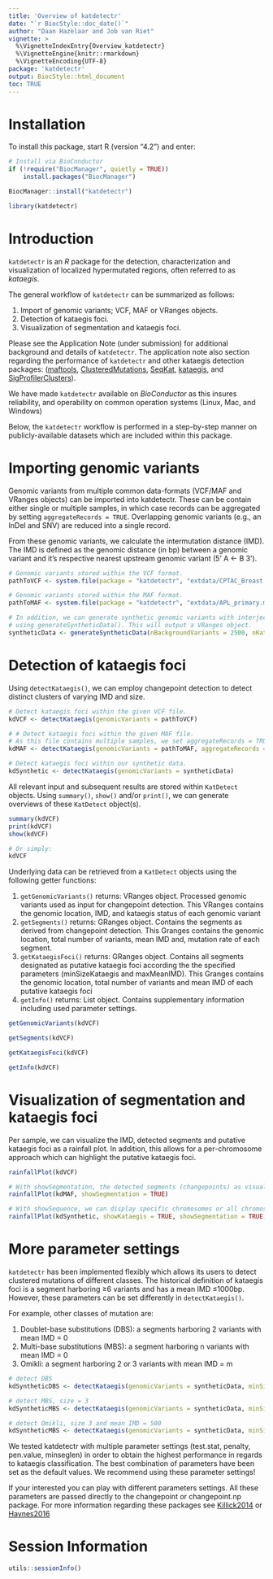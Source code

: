 ```yaml
---
title: 'Overview of katdetectr'
date: "`r BiocStyle::doc_date()`"
author: "Daan Hazelaar and Job van Riet"
vignette: >
  %\VignetteIndexEntry{Overview_katdetectr}
  %\VignetteEngine{knitr::rmarkdown}
  %\VignetteEncoding{UTF-8}
package: 'katdetectr'
output: BiocStyle::html_document
toc: TRUE
---
```



# Installation

To install this package, start R (version "4.2") and enter:
```r
# Install via BioConductor
if (!require("BiocManager", quietly = TRUE))
    install.packages("BiocManager")

BiocManager::install("katdetectr")
```


```r
library(katdetectr)
```


# Introduction

`katdetectr` is an *R* package for the detection, characterization and visualization of localized hypermutated regions, often referred to as *kataegis*.

The general workflow of `katdetectr` can be summarized as follows:

1. Import of genomic variants; VCF, MAF or VRanges objects.
2. Detection of kataegis foci.
3. Visualization of segmentation and kataegis foci.

Please see the Application Note (under submission) for additional background and details of `katdetectr`. The application note also section regarding the performance of `katdetectr` and other kataegis detection packages: ([maftools](https://bioconductor.org/packages/release/bioc/html/maftools.html), [ClusteredMutations](https://cran.r-project.org/web/packages/ClusteredMutations/index.html), [SeqKat](https://cran.r-project.org/web/packages/SeqKat/index.html), [kataegis](https://github.com/flosalbizziae/kataegis), and [SigProfilerClusters](https://github.com/AlexandrovLab/SigProfilerClusters)).

We have made `katdetectr` available on *BioConductor* as this insures reliability, and operability on common operation systems (Linux, Mac, and Windows)

Below, the `katdetectr` workflow is performed in a step-by-step manner on publicly-available datasets which are included within this package.


# Importing genomic variants

Genomic variants from multiple common data-formats (VCF/MAF and VRanges objects) can be imported into katdetectr.
These can be contain either single or multiple samples, in which case records can be aggregated by setting `aggregateRecords = TRUE`. Overlapping genomic variants (e.g., an InDel and SNV) are reduced into a single record.

From these genomic variants, we calculate the intermutation distance (IMD). The IMD is defined as the genomic distance (in bp) between a genomic variant and it's respective nearest upstream genomic variant (5' A <- B 3').

```r
# Genomic variants stored within the VCF format.
pathToVCF <- system.file(package = "katdetectr", "extdata/CPTAC_Breast.vcf")

# Genomic variants stored within the MAF format.
pathToMAF <- system.file(package = "katdetectr", "extdata/APL_primary.maf")

# In addition, we can generate synthetic genomic variants with interjected kataegis regions
# using generateSyntheticData(). This will output a VRanges object.
syntheticData <- generateSyntheticData(nBackgroundVariants = 2500, nKataegisFoci = 1)
```

# Detection of kataegis foci

Using `detectKataegis()`, we can employ changepoint detection to detect distinct clusters of varying IMD and size.
```r
# Detect kataegis foci within the given VCF file.
kdVCF <- detectKataegis(genomicVariants = pathToVCF)

# # Detect kataegis foci within the given MAF file.
# As this file contains multiple samples, we set aggregateRecords = TRUE.
kdMAF <- detectKataegis(genomicVariants = pathToMAF, aggregateRecords = TRUE)

# Detect kataegis foci within our synthetic data.
kdSynthetic <- detectKataegis(genomicVariants = syntheticData)
```


All relevant input and subsequent results are stored within `KatDetect` objects.
Using `summary()`, `show()` and/or `print()`, we can generate overviews of these `KatDetect` object(s).

```r
summary(kdVCF)
print(kdVCF)
show(kdVCF)

# Or simply:
kdVCF
```

Underlying data can be retrieved from a `KatDetect` objects using the following getter functions:

1. `getGenomicVariants()` returns: VRanges object. Processed genomic variants used as input for changepoint detection. This VRanges contains the genomic        location, IMD, and kataegis status of each genomic variant
2. `getSegments()` returns: GRanges object. Contains the segments as derived from changepoint detection. This Granges contains the genomic location, total      number of variants, mean IMD and, mutation rate of each segment.
3. `getKataegisFoci()` returns: GRanges object. Contains all segments designated as putative kataegis foci according the the specified parameters               (minSizeKataegis and maxMeanIMD). This Granges contains the genomic location, total number of variants and mean IMD of each putative kataegis foci
4. `getInfo()` returns: List object. Contains supplementary information including used parameter settings.


```r
getGenomicVariants(kdVCF)

getSegments(kdVCF)

getKataegisFoci(kdVCF)

getInfo(kdVCF)
```





# Visualization of segmentation and kataegis foci

Per sample, we can visualize the IMD, detected segments and putative kataegis foci as a rainfall plot.
In addition, this allows for a per-chromosome approach which can highlight the putative kataegis foci.
```r
rainfallPlot(kdVCF)

# With showSegmentation, the detected segments (changepoints) as visualized with their mean IMD.
rainfallPlot(kdMAF, showSegmentation = TRUE)

# With showSequence, we can display specific chromosomes or all chromosomes in which a putative kataegis foci has been detected.
rainfallPlot(kdSynthetic, showKataegis = TRUE, showSegmentation = TRUE, showSequence = "Kataegis")
```



# More parameter settings

`katdetectr` has been implemented flexibly which allows its users to detect clustered mutations of different classes. The historical definition of kataegis foci is a segment harboring ≥6 variants and has a mean IMD ≤1000bp. However, these parameters can be set differently in `detectKataegis()`. 

For example, other classes of mutation are:

1. Doublet-base substitutions (DBS): a segments harboring 2 variants with mean IMD = 0
2. Multi-base substitutions (MBS): a segment harboring n variants with mean IMD = 0
3. Omikli: a segment harboring 2 or 3 variants with mean IMD = m

```r
# detect DBS
kdSyntheticDBS <- detectKataegis(genomicVariants = syntheticData, minSizeKataegis = 2, maxMeanIMD = 0)

# detect MBS, size = 3
kdSyntheticMBS <- detectKataegis(genomicVariants = syntheticData, minSizeKataegis = 3, maxMeanIMD = 0)

# detect Omikli, size 3 and mean IMD = 500
kdSyntheticMBS <- detectKataegis(genomicVariants = syntheticData, minSizeKataegis = 3, maxMeanIMD = 500, )
```


We tested katdetectr with multiple parameter settings (test.stat, penalty, pen.value, minseglen) in order to obtain the highest performance in regards to kataegis classification. The best combination of parameters have been set as the default values. We recommend using these parameter settings!

If your interested you can play with different parameters settings. All these parameters are passed directly to the changepoint or changepoint.np package. For more information regarding these packages see [Killick2014](https://www.jstatsoft.org/article/view/v058i03) or [Haynes2016](https://link.springer.com/article/10.1007/s11222-016-9687-5)



# Session Information

```r
utils::sessionInfo()
```
